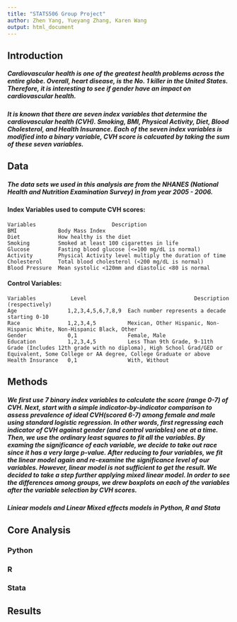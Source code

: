 ```yaml
---
title: "STATS506 Group Project"
author: Zhen Yang, Yueyang Zhang, Karen Wang
output: html_document
---
```

## Introduction
##### Cardiovascular health is one of the greatest health problems across the entire globe. Overall, heart disease, is the No. 1 killer in the United States. Therefore, it is interesting to see if gender have an impact on cardiovascular health.
##### It is known that there are seven index variables that determine the cardiovascular health (CVH). Smoking, BMI, Physical Activity, Diet, Blood Cholesterol, and Health Insurance. Each of the seven index variables is modified into a binary variable, CVH score is calcuated by taking the sum of these seven variables.

## Data
##### The data sets we used in this analysis are from the NHANES (National Health and Nutrition Examination Survey) in from year 2005 - 2006. 



#### Index Variables used to compute CVH scores:
```
Variables                        Description 
BMI             Body Mass Index
Diet            How healthy is the diet
Smoking         Smoked at least 100 cigarettes in life
Glucose         Fasting blood glucose (<=100 mg/dL is normal)
Activity        Physical Activity level multiply the duration of time
Cholesterol     Total blood cholesterol (<200 mg/dL is normal)
Blood Pressure  Mean systolic <120mm and diastolic <80 is normal
```

#### Control Variables:
```
Variables           Level                                  Description (respectively)
Age                1,2,3,4,5,6,7,8,9  Each number represents a decade starting 0-10
Race               1,2,3,4,5          Mexican, Other Hispanic, Non-Hispanic White, Non-Hispanic Black, Other
Gender             0,1                Female, Male
Education          1,2,3,4,5          Less Than 9th Grade, 9-11th Grade (Includes 12th grade with no diploma), High School Grad/GED or Equivalent, Some College or AA degree, College Graduate or above
Health Insurance   0,1                With, Without
```
## Methods
##### We first use 7 binary index variables to calculate the score (range 0-7) of CVH. Next, start with a simple indicator-by-indicator comparison to assess prevalence of ideal CVH(scored 6-7) among female and male using standard logistic regression. In other words, first regressing each indicator of CVH against gender (and control variables) one at a time. Then, we use the ordinary least squares to fit all the variables. By examing the significance of each variable, we decide to take out race since it has a very large p-value. After reducing to four variables, we fit the linear model again and re-examine the significance level of our variables. However, linear model is not sufficient to get the result. We decided to take a step further applying mixed linear model. In order to see the differences among groups, we drew boxplots on each of the variables after the variable selection by CVH scores.

##### Liniear models and Linear Mixed effects models in Python, R and Stata

## Core Analysis {.tabset .tabset-fade}
### Python
### R
### Stata

## Results
##### 